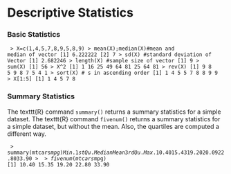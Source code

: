 
Descriptive Statistics
===========================================

### Basic Statistics



<code>
> X=c(1,4,5,7,8,9,5,8,9)
> mean(X);median(X)#mean and median of vector
[1] 6.222222
[2] 7
> sd(X)     #standard deviation of Vector
[1] 2.682246
> length(X) #sample size of vector
[1] 9
> sum(X)
[1] 56
> X^2
[1]  1 16 25 49 64 81 25 64 81
> rev(X)
[1] 9 8 5 9 8 7 5 4 1
> sort(X)   #      s in ascending order
[1] 1 4 5 5 7 8 8 9 9
> X[1:5]
[1] 1 4 5 7 8
</code>



<p>
### Summary Statistics
The texttt{R} command ``summary()`` returns a summary statistics for a simple dataset.
The texttt{R} command ``fivenum()`` returns a summary statistics for a simple dataset, but without the mean.
Also, the quartiles are computed a different way.



<code>
> summary(mtcars$mpg)
   Min. 1st Qu.  Median    Mean 3rd Qu.    Max.
  10.40   15.43   19.20   20.09   22.80   33.90 
>
> fivenum(mtcars$mpg)
[1] 10.40 15.35 19.20 22.80 33.90
</code>


